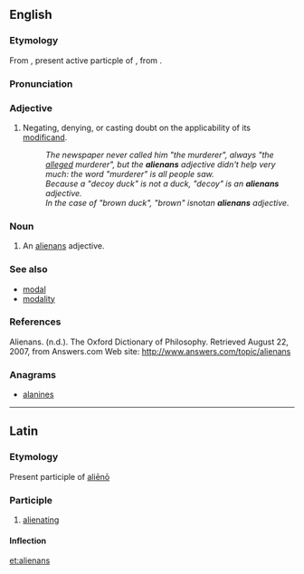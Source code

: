 ==English==

===Etymology===
From {{etyl|la|en}} {{term|alienans|aliēnāns|lang=la}}, present active particple of {{term|alieno|aliēnō|make something another's|lang=la}}, from {{term|alienus|aliēnus|another's, foreign|lang=la}}.

===Pronunciation===
{{rfp|lang=en}}

===Adjective===
{{examples-right|sense='''alienans''' adjectives|examples='''purported''' contract<br />'''alleged''' perpetrator<br />'''forged''' passport<br />'''expectant''' mother<br />'''fantasy''' partner}}
{{en-adj|-}}

# {{rhetoric|philosophy|of a grammatical [[modifier]], especially an [[adjective]]}} Negating, denying, or casting doubt on the applicability of its [[modificand]].
#: ''The newspaper never called him "the murderer", always "the <u>alleged</u> murderer", but the '''alienans''' adjective didn't help very much: the word "murderer" is all people saw.''
#: ''Because a "decoy duck" is not a duck, "decoy" is an '''alienans''' adjective.''
#: ''In the case of "brown duck", "brown" is ''not'' an '''alienans''' adjective.''

===Noun===
{{en-noun|alienantes|pl2=alienans}}

# {{rhetoric|philosophy}} An [[#Adjective|alienans]] adjective.

===See also===
* [[modal]]
* [[modality]]

===References===
Alienans. (n.d.). The Oxford Dictionary of Philosophy. Retrieved August 22, 2007, from Answers.com Web site: http://www.answers.com/topic/alienans

===Anagrams===
* [[alanines#English|alanines]]

----

==Latin==

===Etymology===
Present participle of [[alieno|aliēnō]]

===Participle===
{{la-present participle|alien|aliēn|ans}}

# [[alienating]]

====Inflection====
{{la-decl-3rd-part|alienans|aliēnāns|alienant|aliēnant}}

[[et:alienans]]